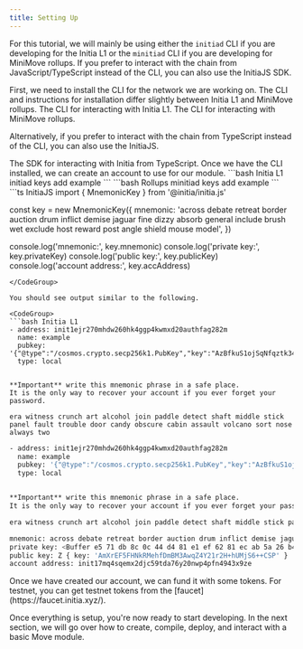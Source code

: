 ```yaml
---
title: Setting Up
---
```


For this tutorial, we will mainly be using either the `initiad` CLI if you are developing for the Initia L1 or the `minitiad` CLI if you are developing for MiniMove rollups. If you prefer to interact with the chain from JavaScript/TypeScript instead of the CLI, you can also use the InitiaJS SDK.

<Steps>
<Step title="Install the CLI or SDK">
First, we need to install the CLI for the network we are working on. The CLI and instructions for installation differ slightly between Initia L1 and MiniMove rollups.

<CardGroup>
<Card title="initiad" href="/developers/developer-guides/tools/clis/initiad-cli/introduction">
The CLI for interacting with Initia L1.
</Card>
<Card title="minitiad" href="/developers/developer-guides/tools/clis/minitiad-cli/introduction">
The CLI for interacting with MiniMove rollups.
</Card>
</CardGroup>

Alternatively, if you prefer to interact with the chain from TypeScript instead of the CLI, you can also use the InitiaJS.

<CardGroup>
<Card title="InitiaJS" href="/developers/developer-guides/tools/sdks/initia-js/introduction">
The SDK for interacting with Initia from TypeScript.
</Card>
</CardGroup>
</Step>
<Step title="Creating a Account">
Once we have the CLI installed, we can create an account to use for our module.
<CodeGroup>
```bash Initia L1
initiad keys add example
```
```bash Rollups
minitiad keys add example
```
```ts InitiaJS
import { MnemonicKey } from '@initia/initia.js'

const key = new MnemonicKey({
    mnemonic: 'across debate retreat border auction drum inflict demise jaguar fine dizzy absorb general include brush wet exclude host reward post angle shield mouse model',
})

console.log('mnemonic:', key.mnemonic)
console.log('private key:', key.privateKey)
console.log('public key:', key.publicKey)
console.log('account address:', key.accAddress)
```
</CodeGroup>

You should see output similar to the following.

<CodeGroup>
```bash Initia L1
- address: init1ejr270mhdw260hk4ggp4kwmxd20authfag282m
  name: example
  pubkey: '{"@type":"/cosmos.crypto.secp256k1.PubKey","key":"AzBfkuS1ojSqNfqztk34Pn86n7D5MbhKobmsUIN372QG"}'
  type: local


**Important** write this mnemonic phrase in a safe place.
It is the only way to recover your account if you ever forget your password.

era witness crunch art alcohol join paddle detect shaft middle stick panel fault trouble door candy obscure cabin assault volcano sort nose always two
```
```bash Rollups
- address: init1ejr270mhdw260hk4ggp4kwmxd20authfag282m
  name: example
  pubkey: '{"@type":"/cosmos.crypto.secp256k1.PubKey","key":"AzBfkuS1ojSqNfqztk34Pn86n7D5MbhKobmsUIN372QG"}'
  type: local


**Important** write this mnemonic phrase in a safe place.
It is the only way to recover your account if you ever forget your password.

era witness crunch art alcohol join paddle detect shaft middle stick panel fault trouble door candy obscure cabin assault volcano sort nose always two
```
```bash InitiaJS
mnemonic: across debate retreat border auction drum inflict demise jaguar fine dizzy absorb general include brush wet exclude host reward post angle shield mouse model
private key: <Buffer e5 71 db 8c 0c 44 d4 81 e1 ef 62 81 ec ab 5a 26 b4 35 db fb 6b ec b6 51 43 8e d8 c9 ef e0 40 c1>
public key: Z { key: 'AmXrEF5FHNkRMehfDmBM3AwqZ4Y21r2H+hUMjS6++CSP' }
account address: init17mq4sqemx2djc59tda76y20nwp4pfn4943x9ze
```
</CodeGroup>

</Step>
<Step title="Funding Your Account">
Once we have created our account, we can fund it with some tokens. For testnet, you can get testnet tokens from the [faucet](https://faucet.initia.xyz/).
</Step>
</Steps>

Once everything is setup, you're now ready to start developing. In the next section, we will go over how to create, compile, deploy, and interact with a basic Move module.
